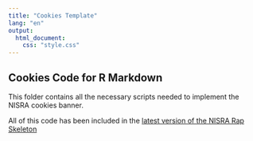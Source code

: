 ```yaml
---
title: "Cookies Template"
lang: "en"
output:
  html_document:
    css: "style.css"
---
```


<div id = "cookie-banner"></div>

## Cookies Code for R Markdown

This folder contains all the necessary scripts needed to implement the NISRA cookies banner.

All of this code has been included in the [latest version of the NISRA Rap Skeleton](https://github.com/NISRA-Tech-Lab/rap-skeleton)

<script src = "cookies_script.js">
</script>